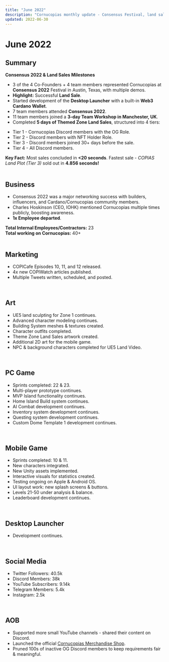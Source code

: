 ```yaml
---
title: "June 2022"
description: "Cornucopias monthly update - Consensus Festival, land sales, and Manchester workshop."
updated: 2022-06-30
---
```


# June 2022  

## Summary  

<div className="note-box success">
  <strong>Consensus 2022 &amp; Land Sales Milestones</strong>
</div>

- 3 of the 4 Co-Founders + 4 team members represented Cornucopias at **Consensus 2022** Festival in Austin, Texas, with multiple demos.  
- **Highlight:** Successful **Land Sale**.  
- Started development of the **Desktop Launcher** with a built-in **Web3 Cardano Wallet**.  
- 7 team members attended **Consensus 2022**.  
- 11 team members joined a **3-day Team Workshop in Manchester, UK**.  
- Completed **5 days of Themed Zone Land Sales**, structured into 4 tiers:  

<ul className="styled-list-numbered">
  <li>Tier 1 - Cornucopias Discord members with the OG Role.</li>
  <li>Tier 2 - Discord members with NFT Holder Role.</li>
  <li>Tier 3 - Discord members joined 30+ days before the sale.</li>
  <li>Tier 4 - All Discord members.</li>
</ul>  

<div className="note-box info">
  <b>Key Fact:</b> Most sales concluded in <b>&lt;20 seconds</b>. Fastest sale - <i>COPIAS Land Plot (Tier 3)</i> sold out in <b>4.856 seconds!</b>
</div>  

</br>

## Business  

- Consensus 2022 was a major networking success with builders, influencers, and Cardano/Cornucopias community members.  
- Charles Hoskinson (CEO, IOHK) mentioned Cornucopias multiple times publicly, boosting awareness.  
- <b>1x Employee departed</b>.  

<div className="note-box info">
  <b>Total Internal Employees/Contractors:</b> 23  
  <br />  
  <b>Total working on Cornucopias:</b> 40+  
</div>  

</br>

## Marketing  

<ul className="styled-list">
  <li>COPICafe Episodes 10, 11, and 12 released.</li>
  <li>4x new COPIWatch articles published.</li>
  <li>Multiple Tweets written, scheduled, and posted.</li>
</ul>  

</br>

## Art  

<ul className="styled-list">
  <li>UE5 land sculpting for Zone 1 continues.</li>
  <li>Advanced character modeling continues.</li>
  <li>Building System meshes &amp; textures created.</li>
  <li>Character outfits completed.</li>
  <li>Theme Zone Land Sales artwork created.</li>
  <li>Additional 2D art for the mobile game.</li>
  <li>NPC &amp; background characters completed for UE5 Land Video.</li>
</ul>  

</br>

## PC Game  

<ul className="styled-list">
  <li>Sprints completed: 22 &amp; 23.</li>
  <li>Multi-player prototype continues.</li>
  <li>MVP Island functionality continues.</li>
  <li>Home Island Build system continues.</li>
  <li>AI Combat development continues.</li>
  <li>Inventory system development continues.</li>
  <li>Questing system development continues.</li>
  <li>Custom Dome Template 1 development continues.</li>
</ul>  

</br>

## Mobile Game  

<ul className="styled-list">
  <li>Sprints completed: 10 &amp; 11.</li>
  <li>New characters integrated.</li>
  <li>New Unity assets implemented.</li>
  <li>Interactive visuals for statistics created.</li>
  <li>Testing ongoing on Apple &amp; Android OS.</li>
  <li>UI layout work: new splash screens &amp; buttons.</li>
  <li>Levels 21-50 under analysis &amp; balance.</li>
  <li>Leaderboard development continues.</li>
</ul>  

</br>

## Desktop Launcher  

- Development continues.  

</br>

## Social Media  

<ul className="styled-list">
  <li>Twitter Followers: 40.5k</li>
  <li>Discord Members: 38k</li>
  <li>YouTube Subscribers: 9.14k</li>
  <li>Telegram Members: 5.4k</li>
  <li>Instagram: 2.5k</li>
</ul>  

</br>

## AOB  

<ul className="styled-list">
  <li>Supported more small YouTube channels - shared their content on Discord.</li>
  <li>Launched the official <a href="https://shop.cornucopias.io/">Cornucopias Merchandise Shop</a>.</li>
  <li>Pruned 100s of inactive OG Discord members to keep requirements fair &amp; meaningful.</li>
</ul>  
